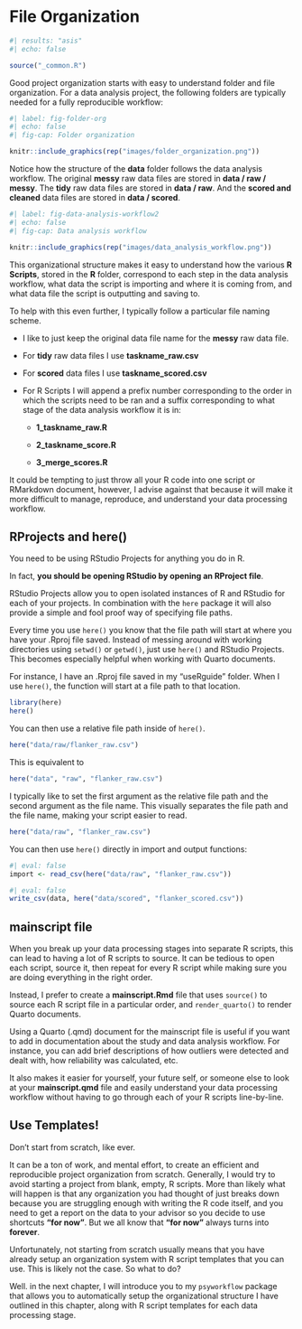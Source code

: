 # File Organization {#sec-file-organization}

```r
#| results: "asis"
#| echo: false

source("_common.R")
```

Good project organization starts with easy to understand folder and file organization. For a data analysis project, the following folders are typically needed for a fully reproducible workflow:

```r
#| label: fig-folder-org
#| echo: false
#| fig-cap: Folder organization

knitr::include_graphics(rep("images/folder_organization.png"))
```

Notice how the structure of the **data** folder follows the data analysis workflow. The original **messy** raw data files are stored in **data / raw / messy**. The **tidy** raw data files are stored in **data / raw**. And the **scored and cleaned** data files are stored in **data / scored**.

```r
#| label: fig-data-analysis-workflow2
#| echo: false
#| fig-cap: Data analysis workflow

knitr::include_graphics(rep("images/data_analysis_workflow.png"))
```

This organizational structure makes it easy to understand how the various **R Scripts**, stored in the **R** folder, correspond to each step in the data analysis workflow, what data the script is importing and where it is coming from, and what data file the script is outputting and saving to.

To help with this even further, I typically follow a particular file naming scheme.

-   I like to just keep the original data file name for the **messy** raw data file.

-   For **tidy** raw data files I use **taskname_raw.csv**

-   For **scored** data files I use **taskname_scored.csv**

-   For R Scripts I will append a prefix number corresponding to the order in which the scripts need to be ran and a suffix corresponding to what stage of the data analysis workflow it is in:

    -   **1_taskname_raw.R**

    -   **2_taskname_score.R**

    -   **3_merge_scores.R**

It could be tempting to just throw all your R code into one script or RMarkdown document, however, I advise against that because it will make it more difficult to manage, reproduce, and understand your data processing workflow.

## RProjects and here() {#sec-rprojects-and-here}

You need to be using RStudio Projects for anything you do in R.

In fact, **you should be opening RStudio by opening an RProject file**.

RStudio Projects allow you to open isolated instances of R and RStudio for each of your projects. In combination with the `here` package it will also provide a simple and fool proof way of specifying file paths.

Every time you use `here()` you know that the file path will start at where you have your .Rproj file saved. Instead of messing around with working directories using `setwd()` or `getwd()`, just use `here()` and RStudio Projects. This becomes especially helpful when working with Quarto documents.

For instance, I have an .Rproj file saved in my "useRguide" folder. When I use `here()`, the function will start at a file path to that location.

```r
library(here)
here()
```

You can then use a relative file path inside of `here()`.

```r
here("data/raw/flanker_raw.csv")
```

This is equivalent to

```r
here("data", "raw", "flanker_raw.csv")
```

I typically like to set the first argument as the relative file path and the second argument as the file name. This visually separates the file path and the file name, making your script easier to read.

```r
here("data/raw", "flanker_raw.csv")
```

You can then use `here()` directly in import and output functions:

```r
#| eval: false
import <- read_csv(here("data/raw", "flanker_raw.csv"))
```

```r
#| eval: false
write_csv(data, here("data/scored", "flanker_scored.csv"))
```

## mainscript file

When you break up your data processing stages into separate R scripts, this can lead to having a lot of R scripts to source. It can be tedious to open each script, source it, then repeat for every R script while making sure you are doing everything in the right order.

Instead, I prefer to create a **mainscript.Rmd** file that uses `source()` to source each R script file in a particular order, and `render_quarto()` to render Quarto documents.

Using a Quarto (.qmd) document for the mainscript file is useful if you want to add in documentation about the study and data analysis workflow. For instance, you can add brief descriptions of how outliers were detected and dealt with, how reliability was calculated, etc.

It also makes it easier for yourself, your future self, or someone else to look at your **mainscript.qmd** file and easily understand your data processing workflow without having to go through each of your R scripts line-by-line.

## Use Templates!

Don't start from scratch, like ever.

It can be a ton of work, and mental effort, to create an efficient and reproducible project organization from scratch. Generally, I would try to avoid starting a project from blank, empty, R scripts. More than likely what will happen is that any organization you had thought of just breaks down because you are struggling enough with writing the R code itself, and you need to get a report on the data to your advisor so you decide to use shortcuts **"for now"**. But we all know that **"for now"** always turns into **forever**.

Unfortunately, not starting from scratch usually means that you have already setup an organization system with R script templates that you can use. This is likely not the case. So what to do?

Well. in the next chapter, I will introduce you to my `psyworkflow` package that allows you to automatically setup the organizational structure I have outlined in this chapter, along with R script templates for each data processing stage.
